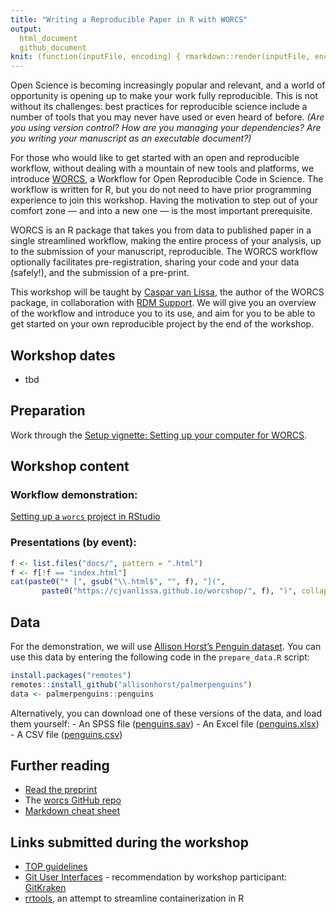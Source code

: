 ```yaml
---
title: "Writing a Reproducible Paper in R with WORCS"
output:
  html_document
  github_document
knit: (function(inputFile, encoding) { rmarkdown::render(inputFile, encoding = encoding, output_file = file.path(dirname(inputFile), 'docs/index.html'), output_format = "html_document"); rmarkdown::render(inputFile, encoding = encoding, output_file = file.path(dirname(inputFile), 'README.md'), output_format = "github_document") })
---
```


Open Science is becoming increasingly popular and relevant, and a world of opportunity is opening up to make your work fully reproducible. This is not without its challenges: best practices for reproducible science include a number of tools that you may never have used or even heard of before. *(Are you using version control? How are you managing your dependencies? Are you writing your manuscript as an executable document?)*

For those who would like to get started with an open and reproducible workflow, without dealing with a mountain of new tools and platforms, we introduce [WORCS](https://psyarxiv.com/k4wde/), a Workflow for Open Reproducible Code in Science. The workflow is written for R, but you do not need to have prior programming experience to join this workshop. Having the motivation to step out of your comfort zone — and into a new one — is the most important prerequisite.

WORCS is an R package that takes you from data to published paper in a single streamlined workflow, making the entire process of your analysis, up to the submission of your manuscript, reproducible. The WORCS workflow optionally facilitates pre-registration, sharing your code and your data (safely!), and the submission of a pre-print.

This workshop will be taught by [Caspar van Lissa](https://github.com/cjvanlissa), the author of the WORCS package, in collaboration with [RDM Support](https://www.uu.nl/en/research/research-data-management). We will give you an overview of the workflow and introduce you to its use, and aim for you to be able to get started on your own reproducible project by the end of the workshop.


## Workshop dates
- tbd


## Preparation
Work through the [Setup vignette: Setting up your computer for WORCS](https://cjvanlissa.github.io/worcs/articles/setup.html).


## Workshop content

### Workflow demonstration:

[Setting up a `worcs` project in RStudio](https://cjvanlissa.github.io/worcs/articles/workflow.html)

### Presentations (by event):

```r
f <- list.files("docs/", pattern = ".html")
f <- f[!f == "index.html"]
cat(paste0("* [", gsub("\\.html$", "", f), "](",
       paste0("https://cjvanlissa.github.io/worcshop/", f), ")", collapse = "\n"))
```

<!--[Introducing worcs](https://bvreede.github.io/worcshop/slides/overview_lecture.html)-->

## Data
For the demonstration, we will use [Allison Horst's Penguin dataset](https://github.com/allisonhorst/palmerpenguins).
You can use this data by entering the following code in the `prepare_data.R` script:
``` r
install.packages("remotes")
remotes::install_github("allisonhorst/palmerpenguins")
data <- palmerpenguins::penguins
```
Alternatively, you can download one of these versions of the data, and load them yourself:
- An SPSS file ([penguins.sav](https://raw.githubusercontent.com/bvreede/worcshop/master/data/penguins.sav))
- An Excel file ([penguins.xlsx](https://raw.githubusercontent.com/bvreede/worcshop/master/data/penguins.xlsx))
- A CSV file ([penguins.csv](https://raw.githubusercontent.com/bvreede/worcshop/master/data/penguins.csv))

## Further reading
- [Read the preprint](https://psyarxiv.com/k4wde/)
- The [worcs GitHub repo](https://github.com/cjvanlissa/worcs)
- [Markdown cheat sheet](https://www.markdownguide.org/cheat-sheet)

## Links submitted during the workshop
- [TOP guidelines](https://www.cos.io/our-services/top-guidelines)
- [Git User Interfaces](https://git-scm.com/downloads/guis) - recommendation by workshop participant: [GitKraken](https://www.gitkraken.com/)
- [rrtools](https://github.com/benmarwick/rrtools), an attempt to streamline containerization in R
